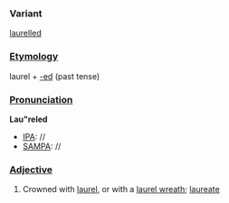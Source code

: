===Variant===
[[laurelled]]
===[[Etymology]]===
laurel + [[-ed]] (past tense)
===[[Pronunciation]]===
'''Lau"reled'''
*[[IPA]]: //
*[[SAMPA]]: //
===[[Adjective]]===
#Crowned with [[laurel]], or with a [[laurel wreath]]; [[laureate]]